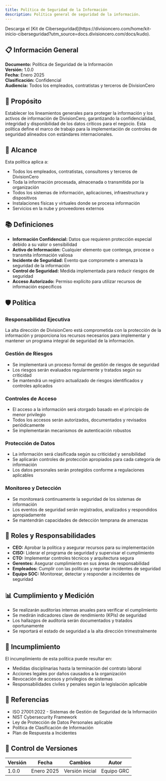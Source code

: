 ```yaml
---
title: Política de Seguridad de la Información
description: Política general de seguridad de la información.
---
```


<Callout title="Quieres aprender más?">
  Descarga el [Kit de Ciberseguridad](https://divisioncero.com/home/kit-inicio-ciberseguridad?utm_source=docs.divisioncero.com/docs/kudo).
</Callout>

## 📋 Información General

**Documento:** Política de Seguridad de la Información  
**Versión:** 1.0.0  
**Fecha:** Enero 2025  
**Clasificación:** Confidencial  
**Audiencia:** Todos los empleados, contratistas y terceros de DivisionCero

## 🎯 Propósito

Establecer los lineamientos generales para proteger la información y los activos de información de DivisionCero, garantizando la confidencialidad, integridad y disponibilidad de los datos críticos para el negocio. Esta política define el marco de trabajo para la implementación de controles de seguridad alineados con estándares internacionales.

## 🏢 Alcance

Esta política aplica a:
- Todos los empleados, contratistas, consultores y terceros de DivisionCero
- Toda la información procesada, almacenada o transmitida por la organización
- Todos los sistemas de información, aplicaciones, infraestructura y dispositivos
- Instalaciones físicas y virtuales donde se procesa información
- Servicios en la nube y proveedores externos

## 📚 Definiciones

- **Información Confidencial:** Datos que requieren protección especial debido a su valor o sensibilidad
- **Activo de Información:** Cualquier elemento que contenga, procese o transmita información valiosa
- **Incidente de Seguridad:** Evento que compromete o amenaza la seguridad de la información
- **Control de Seguridad:** Medida implementada para reducir riesgos de seguridad
- **Acceso Autorizado:** Permiso explícito para utilizar recursos de información específicos

## 🛡️ Política

### Responsabilidad Ejecutiva
La alta dirección de DivisionCero está comprometida con la protección de la información y proporciona los recursos necesarios para implementar y mantener un programa integral de seguridad de la información.

### Gestión de Riesgos
- Se implementará un proceso formal de gestión de riesgos de seguridad
- Los riesgos serán evaluados regularmente y tratados según su criticidad
- Se mantendrá un registro actualizado de riesgos identificados y controles aplicados

### Controles de Acceso
- El acceso a la información será otorgado basado en el principio de menor privilegio
- Todos los accesos serán autorizados, documentados y revisados periódicamente
- Se implementarán mecanismos de autenticación robustos

### Protección de Datos
- La información será clasificada según su criticidad y sensibilidad
- Se aplicarán controles de protección apropiados para cada categoría de información
- Los datos personales serán protegidos conforme a regulaciones aplicables

### Monitoreo y Detección
- Se monitoreará continuamente la seguridad de los sistemas de información
- Los eventos de seguridad serán registrados, analizados y respondidos apropiadamente
- Se mantendrán capacidades de detección temprana de amenazas

## 👥 Roles y Responsabilidades

- **CEO:** Aprobar la política y asegurar recursos para su implementación
- **CISO:** Liderar el programa de seguridad y supervisar el cumplimiento
- **CTO:** Implementar controles técnicos y arquitectura segura
- **Gerentes:** Asegurar cumplimiento en sus áreas de responsabilidad
- **Empleados:** Cumplir con las políticas y reportar incidentes de seguridad
- **Equipo SOC:** Monitorear, detectar y responder a incidentes de seguridad

## 📊 Cumplimiento y Medición

- Se realizarán auditorías internas anuales para verificar el cumplimiento
- Se medirán indicadores clave de rendimiento (KPIs) de seguridad
- Los hallazgos de auditoría serán documentados y tratados oportunamente
- Se reportará el estado de seguridad a la alta dirección trimestralmente

## 🚨 Incumplimiento

El incumplimiento de esta política puede resultar en:
- Medidas disciplinarias hasta la terminación del contrato laboral
- Acciones legales por daños causados a la organización
- Revocación de accesos y privilegios de sistemas
- Responsabilidades civiles y penales según la legislación aplicable

## 📖 Referencias

- ISO 27001:2022 - Sistemas de Gestión de Seguridad de la Información
- NIST Cybersecurity Framework
- Ley de Protección de Datos Personales aplicable
- Política de Clasificación de Información
- Plan de Respuesta a Incidentes

## 📝 Control de Versiones

| Versión | Fecha | Cambios | Autor |
|---------|-------|---------|-------|
| 1.0.0 | Enero 2025 | Versión inicial | Equipo GRC |


